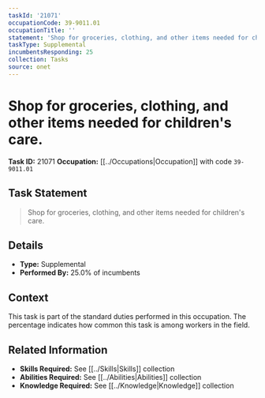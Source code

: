 ```yaml
---
taskId: '21071'
occupationCode: 39-9011.01
occupationTitle: ''
statement: 'Shop for groceries, clothing, and other items needed for children''s care.'
taskType: Supplemental
incumbentsResponding: 25
collection: Tasks
source: onet
---
```

# Shop for groceries, clothing, and other items needed for children's care.

**Task ID:** 21071
**Occupation:** [[../Occupations|Occupation]] with code `39-9011.01`

## Task Statement

> Shop for groceries, clothing, and other items needed for children's care.

## Details

- **Type:** Supplemental
- **Performed By:** 25.0% of incumbents

## Context

This task is part of the standard duties performed in this occupation. The percentage indicates how common this task is among workers in the field.

## Related Information

- **Skills Required:** See [[../Skills|Skills]] collection
- **Abilities Required:** See [[../Abilities|Abilities]] collection
- **Knowledge Required:** See [[../Knowledge|Knowledge]] collection
